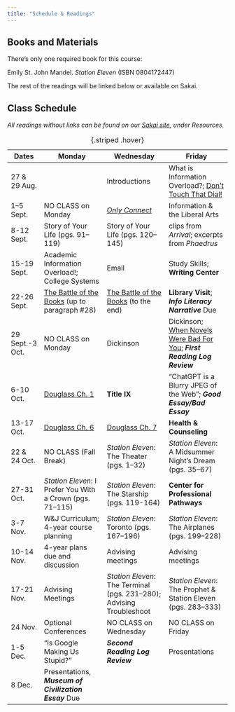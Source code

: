 ```yaml
---
title: "Schedule & Readings"
---
```


## Books and Materials

There's only one required book for this course:

Emily St. John Mandel. *Station Eleven* (ISBN 0804172447)

The rest of the readings will be linked below or available on Sakai.

## Class Schedule

*All readings without links can be found on our [Sakai site](https://sakai.washjeff.edu/), under Resources.*

Dates|Monday|Wednesday|Friday
-|---|---|---
27 & 29 Aug.||Introductions|What is Information Overload?; [Don't Touch That Dial!](https://slate.com/technology/2010/02/a-history-of-media-technology-scares-from-the-printing-press-to-facebook.html)
1–5 Sept.|NO CLASS on Monday|[*Only Connect*](https://research.ebsco.com/linkprocessor/plink?id=20e46c8b-132f-34ba-ac76-6da1f51f8b83)|Information & the Liberal Arts
8-12 Sept.|Story of Your Life (pgs. 91–119)|Story of Your Life (pgs. 120–145)|clips from *Arrival*; excerpts from *Phaedrus* 
15-19 Sept.|Academic Information Overload!; College Systems|Email|Study Skills; **Writing Center**
22-26 Sept.|[The Battle of the Books](https://en.wikisource.org/wiki/The_Battle_of_the_Books_and_Other_Short_Pieces/The_Battle_of_the_Books) (up to paragraph #28)|[The Battle of the Books](https://en.wikisource.org/wiki/The_Battle_of_the_Books_and_Other_Short_Pieces/The_Battle_of_the_Books) (to the end)|**Library Visit**; ***Info Literacy Narrative*** Due
29 Sept.-3 Oct.|NO CLASS on Monday|Dickinson|Dickinson; [When Novels Were Bad For You](https://archive.nytimes.com/op-talk.blogs.nytimes.com/2014/09/14/when-novels-were-bad-for-you/); ***First Reading Log Review***
6-10 Oct.|[Douglass Ch. 1](https://standardebooks.org/ebooks/frederick-douglass/narrative-of-the-life-of-frederick-douglass/text/chapter-1)|**Title IX**|“ChatGPT is a Blurry JPEG of the Web”; ***Good Essay/Bad Essay***
13-17 Oct.|[Douglass Ch. 6](https://standardebooks.org/ebooks/frederick-douglass/narrative-of-the-life-of-frederick-douglass/text/chapter-6)|[Douglass Ch. 7](https://standardebooks.org/ebooks/frederick-douglass/narrative-of-the-life-of-frederick-douglass/text/chapter-7)|**Health & Counseling** 
22 & 24 Oct.|NO CLASS (Fall Break)|*Station Eleven*: The Theater (pgs. 1–32)|*Station Eleven*: A Midsummer Night's Dream (pgs. 35–67)
27-31 Oct.|*Station Eleven*: I Prefer You With a Crown (pgs. 71–115)|*Station Eleven*: The Starship (pgs. 119-164)|**Center for Professional Pathways**
3-7 Nov.|W&J Curriculum; 4-year course planning|*Station Eleven*: Toronto (pgs. 167–196)|*Station Eleven*: The Airplanes (pgs. 199–228)
10-14 Nov.|4-year plans due and discussion|Advising meetings|Advising meetings
17-21 Nov.|Advising Meetings|*Station Eleven*: The Terminal (pgs. 231–280); Advising Troubleshoot|*Station Eleven*: The Prophet & Station Eleven (pgs. 283–333)
24 Nov.|Optional Conferences|NO CLASS on Wednesday|NO CLASS on Friday
1-5 Dec.|"Is Google Making Us Stupid?"|***Second Reading Log Review***|Presentations
8 Dec.|Presentations, ***Museum of Civilization Essay*** Due

: {.striped .hover}